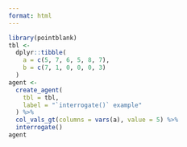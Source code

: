 ```yaml
---
format: html
---
```


```r
library(pointblank)
tbl <-
  dplyr::tibble(
    a = c(5, 7, 6, 5, 8, 7),
    b = c(7, 1, 0, 0, 0, 3)
  )
agent <-
  create_agent(
    tbl = tbl,
    label = "`interrogate()` example"
  ) %>%
  col_vals_gt(columns = vars(a), value = 5) %>%
  interrogate()
agent
```
